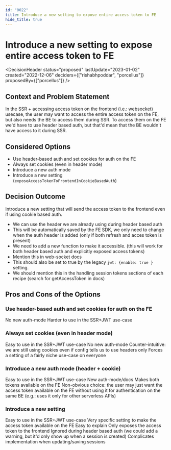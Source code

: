 ```yaml
---
id: "0022"
title: Introduce a new setting to expose entire access token to FE
hide_title: true
---
```



# Introduce a new setting to expose entire access token to FE

<DecisionHeader status="proposed" lastUpdate="2023-01-02" created="2022-12-06" deciders={["rishabhpoddar", "porcellus"]} proposedBy={["porcellus"]} />

## Context and Problem Statement

In the SSR + accessing access token on the frontend (i.e.: websocket) usecase, the user may want to access the entire access token on the FE, but also needs the BE to access them during SSR. To access them on the FE we'd have to use header based auth, but that'd mean that the BE wouldn't have access to it during SSR.

## Considered Options

* Use header-based auth and set cookies for auth on the FE
* Always set cookies (even in header mode)
* Introduce a new auth mode
* Introduce a new setting (`exposeAccessTokenToFrontendInCookieBasedAuth`)

## Decision Outcome

Introduce a new setting that will send the access token to the frontend even if using cookie based auth.
- We can use the header we are already using during header based auth
- This will be automatically saved by the FE SDK, we only need to change when the auth header is added (only if both refresh and acces token is present)
- We need to add a new function to make it accessible. (this will work for both header based auth and explicitly exposed access tokens)
- Mention this in web-socket docs
- This should also be set to true by the legacy `jwt: {enable: true }` setting.
- We should mention this in the handling session tokens sections of each recipe (search for getAccessToken in docs)

## Pros and Cons of the Options

### Use header-based auth and set cookies for auth on the FE

<ArgumentPro> No new auth-mode </ArgumentPro>
<ArgumentCon> Harder to use in the SSR+JWT use-case </ArgumentCon>

### Always set cookies (even in header mode)

<ArgumentPro> Easy to use in the SSR+JWT use-case </ArgumentPro>
<ArgumentPro> No new auth-mode </ArgumentPro>
<ArgumentCon> Counter-intuitive: we are still using cookies even if config tells us to use headers only </ArgumentCon>
<ArgumentCon> Forces a setting of a fairly niche use-case on everyone </ArgumentCon>

### Introduce a new auth mode (header + cookie)

<ArgumentPro> Easy to use in the SSR+JWT use-case </ArgumentPro>
<ArgumentCon> New auth-mode/docs </ArgumentCon>
<ArgumentCon> Makes both tokens available on the FE</ArgumentCon>
<ArgumentCon> Non-obvious choice: the user may just want the access token available on the FE without using it for authentication on the same BE (e.g.: uses it only for other serverless APIs) </ArgumentCon>

### Introduce a new setting

<ArgumentPro> Easy to use in the SSR+JWT use-case </ArgumentPro>
<ArgumentPro> Very specific setting to make the access token available on the FE </ArgumentPro>
<ArgumentPro> Easy to explain </ArgumentPro>
<ArgumentPro> Only exposes the access token to the frontend </ArgumentPro>
<ArgumentCon> Ignored during header based auth (we could add a warning, but it'd only show up when a session is created) </ArgumentCon>
<ArgumentCon> Complicates implementation when updating/saving sessions </ArgumentCon>